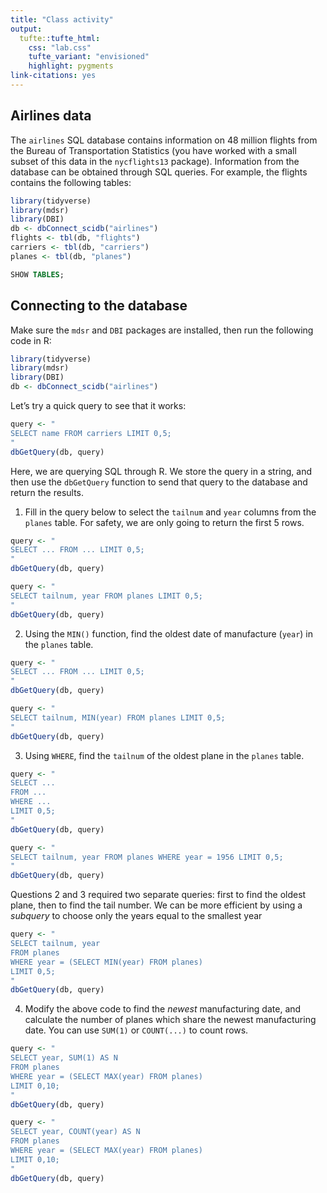 ```yaml
---
title: "Class activity"
output: 
  tufte::tufte_html:
    css: "lab.css"
    tufte_variant: "envisioned"
    highlight: pygments
link-citations: yes
---
```


## Airlines data

The `airlines` SQL database contains information on 48 million flights from the Bureau of Transportation Statistics (you have worked with a small subset of this data in the `nycflights13` package). Information from the database can be obtained through SQL queries. For example, the flights contains the following tables:

```r
library(tidyverse)
library(mdsr)
library(DBI)
db <- dbConnect_scidb("airlines")
flights <- tbl(db, "flights")
carriers <- tbl(db, "carriers")
planes <- tbl(db, "planes")
```

```sql
SHOW TABLES;
```

## Connecting to the database

Make sure the `mdsr` and `DBI` packages are installed, then run the following code in R:

```r
library(tidyverse)
library(mdsr)
library(DBI)
db <- dbConnect_scidb("airlines")
```

Let's try a quick query to see that it works:

```r
query <- "
SELECT name FROM carriers LIMIT 0,5;
"
dbGetQuery(db, query)
```

Here, we are querying SQL through R. We store the query in a string, and then use the `dbGetQuery` function to send that query to the database and return the results.


1. Fill in the query below to select the `tailnum` and `year` columns from the `planes` table. For safety, we are only going to return the first 5 rows.

```r
query <- "
SELECT ... FROM ... LIMIT 0,5;
"
dbGetQuery(db, query)
```

```r
query <- "
SELECT tailnum, year FROM planes LIMIT 0,5;
"
dbGetQuery(db, query)
```

2. Using the `MIN()` function, find the oldest date of manufacture (`year`) in the `planes` table.

```r
query <- "
SELECT ... FROM ... LIMIT 0,5;
"
dbGetQuery(db, query)
```

```r
query <- "
SELECT tailnum, MIN(year) FROM planes LIMIT 0,5;
"
dbGetQuery(db, query)
```

3. Using `WHERE`, find the `tailnum` of the oldest plane in the `planes` table.

```r
query <- "
SELECT ... 
FROM ... 
WHERE ...
LIMIT 0,5;
"
dbGetQuery(db, query)
```

```r
query <- "
SELECT tailnum, year FROM planes WHERE year = 1956 LIMIT 0,5;
"
dbGetQuery(db, query)
```

Questions 2 and 3 required two separate queries: first to find the oldest plane, then to find the tail number. We can be more efficient by using a *subquery* to choose only the years equal to the smallest year

```r
query <- "
SELECT tailnum, year 
FROM planes 
WHERE year = (SELECT MIN(year) FROM planes)
LIMIT 0,5;
"
dbGetQuery(db, query)
```

4. Modify the above code to find the *newest* manufacturing date, and calculate the number of planes which share the newest manufacturing date. You can use `SUM(1)` or `COUNT(...)` to count rows.

```r
query <- "
SELECT year, SUM(1) AS N 
FROM planes 
WHERE year = (SELECT MAX(year) FROM planes)
LIMIT 0,10;
"
dbGetQuery(db, query)
```

```r
query <- "
SELECT year, COUNT(year) AS N 
FROM planes 
WHERE year = (SELECT MAX(year) FROM planes)
LIMIT 0,10;
"
dbGetQuery(db, query)
```

